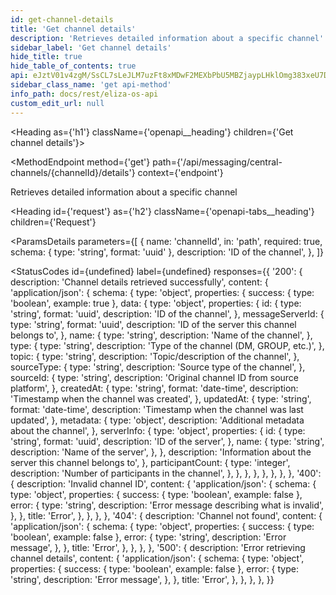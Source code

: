 ```yaml
---
id: get-channel-details
title: 'Get channel details'
description: 'Retrieves detailed information about a specific channel'
sidebar_label: 'Get channel details'
hide_title: true
hide_table_of_contents: true
api: eJztV01v4zgM/SsCL7sLeJLM7uzFt8xMDwF2MEXbPbU5MBZjaypLHklOmg383xeU7Dpo0ja7GPQ0RoD4g6RIPpJ62kPA0kN+CzV5jyV5yABLMsHDMgNJvnCqCcoayOGajPQCRS8qghVoRJQWaKRwVJDaEIs48o01niAD25BDtrCQkIMnI78kfcigQYc1BXLswh4M1gR5Wn8hIQPFyzYYKsjA0fdWOZKQB9dSBr6oqEbI9xB2Dav54JQpIYO1dTUGyKFtlYTuaRiLz8KuRagouQ7dMhknHz5auWOLT9cqrAksmu8Bm0arIgY0/ebZ4P7YFbv6RkXgAB2HHxT5KEdGkuM8HDv9nI9Jh6Nw1tb
sidebar_class_name: 'get api-method'
info_path: docs/rest/eliza-os-api
custom_edit_url: null
---
```



<Heading as={'h1'} className={'openapi__heading'} children={'Get channel details'}></Heading>

<MethodEndpoint
  method={'get'}
  path={'/api/messaging/central-channels/{channelId}/details'}
  context={'endpoint'}
></MethodEndpoint>

Retrieves detailed information about a specific channel

<Heading
  id={'request'}
  as={'h2'}
  className={'openapi-tabs__heading'}
  children={'Request'}
></Heading>

<ParamsDetails
  parameters={[
    {
      name: 'channelId',
      in: 'path',
      required: true,
      schema: { type: 'string', format: 'uuid' },
      description: 'ID of the channel',
    },
  ]}
></ParamsDetails>

<StatusCodes
  id={undefined}
  label={undefined}
  responses={{
    '200': {
      description: 'Channel details retrieved successfully',
      content: {
        'application/json': {
          schema: {
            type: 'object',
            properties: {
              success: { type: 'boolean', example: true },
              data: {
                type: 'object',
                properties: {
                  id: {
                    type: 'string',
                    format: 'uuid',
                    description: 'ID of the channel',
                  },
                  messageServerId: {
                    type: 'string',
                    format: 'uuid',
                    description: 'ID of the server this channel belongs to',
                  },
                  name: {
                    type: 'string',
                    description: 'Name of the channel',
                  },
                  type: {
                    type: 'string',
                    description: 'Type of the channel (DM, GROUP, etc.)',
                  },
                  topic: {
                    type: 'string',
                    description: 'Topic/description of the channel',
                  },
                  sourceType: {
                    type: 'string',
                    description: 'Source type of the channel',
                  },
                  sourceId: {
                    type: 'string',
                    description: 'Original channel ID from source platform',
                  },
                  createdAt: {
                    type: 'string',
                    format: 'date-time',
                    description: 'Timestamp when the channel was created',
                  },
                  updatedAt: {
                    type: 'string',
                    format: 'date-time',
                    description: 'Timestamp when the channel was last updated',
                  },
                  metadata: {
                    type: 'object',
                    description: 'Additional metadata about the channel',
                  },
                  serverInfo: {
                    type: 'object',
                    properties: {
                      id: {
                        type: 'string',
                        format: 'uuid',
                        description: 'ID of the server',
                      },
                      name: {
                        type: 'string',
                        description: 'Name of the server',
                      },
                    },
                    description: 'Information about the server this channel belongs to',
                  },
                  participantCount: {
                    type: 'integer',
                    description: 'Number of participants in the channel',
                  },
                },
              },
            },
          },
        },
      },
    },
    '400': {
      description: 'Invalid channel ID',
      content: {
        'application/json': {
          schema: {
            type: 'object',
            properties: {
              success: { type: 'boolean', example: false },
              error: {
                type: 'string',
                description: 'Error message describing what is invalid',
              },
            },
            title: 'Error',
          },
        },
      },
    },
    '404': {
      description: 'Channel not found',
      content: {
        'application/json': {
          schema: {
            type: 'object',
            properties: {
              success: { type: 'boolean', example: false },
              error: {
                type: 'string',
                description: 'Error message',
              },
            },
            title: 'Error',
          },
        },
      },
    },
    '500': {
      description: 'Error retrieving channel details',
      content: {
        'application/json': {
          schema: {
            type: 'object',
            properties: {
              success: { type: 'boolean', example: false },
              error: {
                type: 'string',
                description: 'Error message',
              },
            },
            title: 'Error',
          },
        },
      },
    },
  }}
></StatusCodes>
